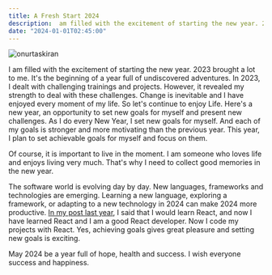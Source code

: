 ```yaml
---
title: A Fresh Start 2024
description:  am filled with the excitement of starting the new year. 2023 brought a lot to me. It's the beginning of a year full of undiscovered adventures. In 2023, I dealt with challenging trainings and projects. 
date: "2024-01-01T02:45:00"
---
```


<img className="w-full rounded-xl" src="https://res.cloudinary.com/djfqidbj1/image/upload/v1704066300/pghxsp6qqy4bllu0a4ae.jpg" alt="onurtaskiran" />

I am filled with the excitement of starting the new year. 2023 brought a lot to me. It's the beginning of a year full of undiscovered adventures. In 2023, I dealt with challenging trainings and projects. However, it revealed my strength to deal with these challenges. Change is inevitable and I have enjoyed every moment of my life. So let's continue to enjoy Life. Here's a new year, an opportunity to set new goals for myself and present new challenges. As I do every New Year, I set new goals for myself. And each of my goals is stronger and more motivating than the previous year. This year, I plan to set achievable goals for myself and focus on them.

Of course, it is important to live in the moment. I am someone who loves life and enjoys living very much. That's why I need to collect good memories in the new year.

The software world is evolving day by day. New languages, frameworks and technologies are emerging. Learning a new language, exploring a framework, or adapting to a new technology in 2024 can make 2024 more productive. <a href="/posts/happy-new-year-welcome-2023">In my post last year</a>, I said that I would learn React, and now I have learned React and I am a good React developer. Now I code my projects with React. Yes, achieving goals gives great pleasure and setting new goals is exciting.

May 2024 be a year full of hope, health and success. I wish everyone success and happiness.
